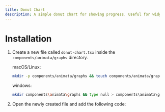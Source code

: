 ```yaml
---
title: Donut Chart
description: A simple donut chart for showing progress. Useful for widget and bento grids.
---
```


<ComponentPreview name="graphs-donut-chart--docs" />

# Installation

1. Create a new file called `donut-chart.tsx` inside the `components/animata/graphs` directory.

   macOS/Linux:
   ```bash
   mkdir -p components/animata/graphs && touch components/animata/graphs/donut-chart.tsx
   ```

   windows:
   ```bash
   mkdir components\animata\graphs && type null > components\animata\graphs\donut-chart.tsx
   ```

2. Open the newly created file and add the following code:

```jsx file=<rootDir>/animata/graphs/donut-chart.tsx

```
